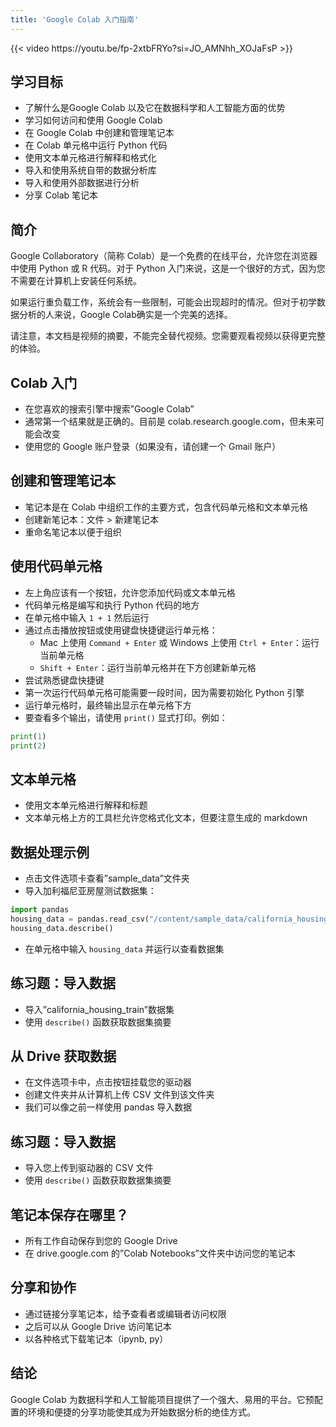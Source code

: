 ```yaml
---
title: 'Google Colab 入门指南'
---
```


{{< video https://youtu.be/fp-2xtbFRYo?si=JO_AMNhh_XOJaFsP >}}

## 学习目标

- 了解什么是Google Colab 以及它在数据科学和人工智能方面的优势
- 学习如何访问和使用 Google Colab
- 在 Google Colab 中创建和管理笔记本
- 在 Colab 单元格中运行 Python 代码
- 使用文本单元格进行解释和格式化
- 导入和使用系统自带的数据分析库
- 导入和使用外部数据进行分析
- 分享 Colab 笔记本

## 简介

Google Collaboratory（简称 Colab）是一个免费的在线平台，允许您在浏览器中使用 Python 或 R 代码。对于 Python 入门来说，这是一个很好的方式，因为您不需要在计算机上安装任何系统。

如果运行重负载工作，系统会有一些限制，可能会出现超时的情况。但对于初学数据分析的人来说，Google Colab确实是一个完美的选择。

请注意，本文档是视频的摘要，不能完全替代视频。您需要观看视频以获得更完整的体验。

## Colab 入门

- 在您喜欢的搜索引擎中搜索"Google Colab"
- 通常第一个结果就是正确的。目前是 colab.research.google.com，但未来可能会改变
- 使用您的 Google 账户登录（如果没有，请创建一个 Gmail 账户）

## 创建和管理笔记本

- 笔记本是在 Colab 中组织工作的主要方式，包含代码单元格和文本单元格
- 创建新笔记本：文件 > 新建笔记本
- 重命名笔记本以便于组织

## 使用代码单元格

- 左上角应该有一个按钮，允许您添加代码或文本单元格
- 代码单元格是编写和执行 Python 代码的地方
- 在单元格中输入 `1 + 1` 然后运行
- 通过点击播放按钮或使用键盘快捷键运行单元格：
  - Mac 上使用 `Command + Enter` 或 Windows 上使用 `Ctrl + Enter`：运行当前单元格
  - `Shift + Enter`：运行当前单元格并在下方创建新单元格
- 尝试熟悉键盘快捷键
- 第一次运行代码单元格可能需要一段时间，因为需要初始化 Python 引擎
- 运行单元格时，最终输出显示在单元格下方
- 要查看多个输出，请使用 `print()` 显式打印。例如：

```python
print(1)
print(2)
```

## 文本单元格

- 使用文本单元格进行解释和标题
- 文本单元格上方的工具栏允许您格式化文本，但要注意生成的 markdown

## 数据处理示例

- 点击文件选项卡查看"sample_data"文件夹
- 导入加利福尼亚房屋测试数据集：

```python
import pandas
housing_data = pandas.read_csv("/content/sample_data/california_housing_test.csv")
housing_data.describe()
```
- 在单元格中输入 `housing_data` 并运行以查看数据集

## 练习题：导入数据

- 导入"california_housing_train"数据集
- 使用 `describe()` 函数获取数据集摘要

## 从 Drive 获取数据

- 在文件选项卡中，点击按钮挂载您的驱动器
- 创建文件夹并从计算机上传 CSV 文件到该文件夹
- 我们可以像之前一样使用 pandas 导入数据

## 练习题：导入数据

- 导入您上传到驱动器的 CSV 文件
- 使用 `describe()` 函数获取数据集摘要

## 笔记本保存在哪里？

- 所有工作自动保存到您的 Google Drive
- 在 drive.google.com 的"Colab Notebooks"文件夹中访问您的笔记本

## 分享和协作

- 通过链接分享笔记本，给予查看者或编辑者访问权限
- 之后可以从 Google Drive 访问笔记本
- 以各种格式下载笔记本（ipynb, py）

## 结论

Google Colab 为数据科学和人工智能项目提供了一个强大、易用的平台。它预配置的环境和便捷的分享功能使其成为开始数据分析的绝佳方式。

